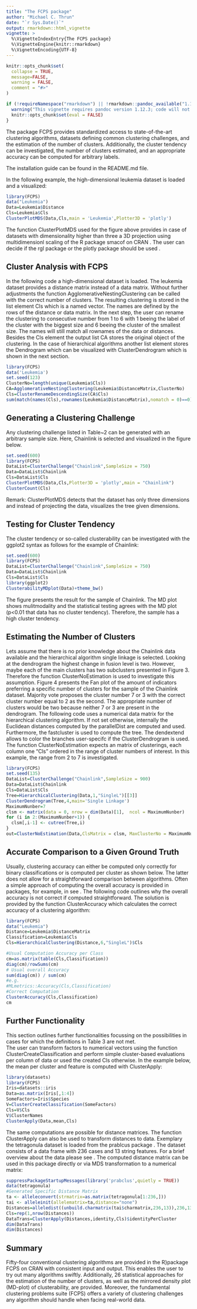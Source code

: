 ```yaml
---
title: "The FCPS package"
author: "Michael C. Thrun"
date: "`r Sys.Date()`"
output: rmarkdown::html_vignette
vignette: >
  %\VignetteIndexEntry{The FCPS package}
  %\VignetteEngine{knitr::rmarkdown}
  %\VignetteEncoding{UTF-8}
---
```


```r
knitr::opts_chunk$set(
  collapse = TRUE,
  message=FALSE,
  warning = FALSE,
  comment = "#>"
)
```

```r
if (!requireNamespace("rmarkdown") || !rmarkdown::pandoc_available("1.12.3")) {
  warning("This vignette requires pandoc version 1.12.3; code will not run in older versions.")
  knitr::opts_chunk$set(eval = FALSE)
}
```
The package FCPS provides standardized access to state-of-the-art clustering algorithms, datasets defining common clustering challenges, and the estimation of the number of clusters. Additionally, the cluster tendency can be investigated, the number of clusters estimated, and an appropriate accuracy can be computed for arbitrary labels.

The installation guide can be found in the README.md file.

In the following example, the high-dimensional leukemia dataset is loaded and a visualized:

```r
library(FCPS)
data("Leukemia")
Data=Leukemia$Distance
Cls=Leukemia$Cls
ClusterPlotMDS(Data,Cls,main = 'Leukemia',Plotter3D = 'plotly')
```

The function ClusterPlotMDS used for the figure above provides in case of datasets with dimensionality higher than three a 3D projection 
using multidimensionl scaling of the R package smacof on CRAN \citep{smacof2016}. The user can decide if the rgl package \citep{adler2019} or the plotly package should be used \citep{sievert}.

## Cluster Analysis with FCPS

In the following code a high-dimensional dataset is loaded. The leukemia dataset provides a distance matrix instead of a data matrix. Without further adjustments the function AgglomerativeNestingClustering can be called with the correct number of clusters. The resulting clustering is stored in the list element Cls which is a named vector. The names are defined by the rows of the distance or data matrix. In the next step, the user can rename the clustering to consecutive number from 1 to 6 with 1 beeing the label of the cluster with the biggest size and 6 beeing the cluster of the smallest size. The names will still match all rownames of the data or distances. Besides the Cls element the output list CA stores the original object of the clustering. In the case of hierarchical algorithms another list element stores the Dendrogram which can be visualized with ClusterDendrogram which is shown in the next section.

```r
library(FCPS)
data('Leukemia')
set.seed(123)
ClusterNo=length(unique(Leukemia$Cls))
CA=AgglomerativeNestingClustering(Leukemia$DistanceMatrix,ClusterNo)
Cls=ClusterRenameDescendingSize(CA$Cls)
sum(match(names(Cls),rownames(Leukemia$DistanceMatrix),nomatch = 0)==0)
```

## Generating a Clustering Challenge
Any clustering challenge listed in Table~2 can be generated with an arbitrary sample size. Here, Chainlink is selected and visualized in the figure below. 

```r
set.seed(600)
library(FCPS)
DataList=ClusterChallenge("Chainlink",SampleSize = 750)
Data=DataList$Chainlink
Cls=DataList$Cls
ClusterPlotMDS(Data,Cls,Plotter3D = 'plotly',main = "Chainlink")
ClusterCount(Cls)
```

Remark: ClusterPlotMDS detects that the dataset has only three dimensions and instead of projecting the data, visualizes the tree given dimensions.

## Testing for Cluster Tendency

The cluster tendency or so-called clusterability can be investigated with the ggplot2 \citep{RN96} syntax as follows for the example of Chainlink:

```r
set.seed(600)
library(FCPS)
DataList=ClusterChallenge("Chainlink",SampleSize = 750)
Data=DataList$Chainlink
Cls=DataList$Cls
library(ggplot2)
ClusterabilityMDplot(Data)+theme_bw()
```

The figure presents the result for the sample of Chainlink. The MD plot shows mulitmodality and the statistical testing agrees with the MD plot (p<0.01 that data has no cluster tendency). Therefore, the sample has a high cluster tendency.

## Estimating the Number of Clusters

Lets assume that there is no prior knowledge about the Chainlink data available and the hierarchical algorithm single linkage is selected. Looking at the dendrogram the highest change in fusion level is two. However, maybe each of the main clusters has two subclusters presented in Figure 3. Therefore the function ClusterNoEstimation is used to investigate this assumption.
Figure 4 presents the Fan plot of the amount of indicators preferring a specific number of clusters for the sample of the Chainlink dataset. Majority vote proposes the cluster number 7 or 3 with the correct cluster number equal to 2 as the second. The appropriate number of clusters would be two because neither 7 or 3 are present in the dendrogram.
The following code uses a numerical data matrix for the hierarchical clustering algorithm. If not set otherwise, internally the Euclidean distances computed by the parallelDist are computed and used. Furthermore, the fastcluster is used to compute the tree. The dendextend allows to color the branches user-specifc if the ClusterDendrogram is used. The function ClusterNoEstimation expects an matrix of clusterings, each column one "Cls" ordered in the range of cluster numbers of interest. In this example, the range from 2 to 7 is investigated.

```r
library(FCPS)
set.seed(135)
DataList=ClusterChallenge("Chainlink",SampleSize = 900)
Data=DataList$Chainlink
Cls=DataList$Cls
Tree=HierarchicalClustering(Data,1,"SingleL")[[3]]
ClusterDendrogram(Tree,4,main='Single Linkage')
MaximumNunber=7
clsm <- matrix(data = 0, nrow = dim(Data)[1],  ncol = MaximumNunber)
for (i in 2:(MaximumNunber+1)) {
  clsm[,i-1] <- cutree(Tree,i)
}
out=ClusterNoEstimation(Data,ClsMatrix = clsm, MaxClusterNo = MaximumNunber,PlotIt = TRUE)
```

## Accurate Comparison to a Given Ground Truth

Usually, clustering accuracy can either be computed only correctly for binary classifications or is computed per cluster as shown below. The latter does not allow for a straightforward comparison between algorithms. Often a simple approach of computing the overall accuracy is provided in packages, for example, in see \citep{RN99}. The following code outlines why the  overall accuracy is not correct if computed straightforward. The solution is provided by the function ClusterAccuracy which calculates the correct accuracy of a clustering algorithm:

```r
library(FCPS)
data("Leukemia")
Distance=Leukemia$DistanceMatrix
Classification=Leukemia$Cls
Cls=HierarchicalClustering(Distance,6,"SingleL")$Cls

#Usual Computation Accuracy per Class
cm=as.matrix(table(Cls,Classification))
diag(cm)/rowSums(cm)
# Usual overall Accuracy
sum(diag(cm)) / sum(cm) 
#e.g.
#MLmetrics::Accuracy(Cls,Classification)
#Correct Computation
ClusterAccuracy(Cls,Classification)
cm
```

## Further Functionality

This section outlines further functionalities focussing on the possibilities in cases for which the definitions in Table 3 are not met.  
The user can transform factors to numerical vectors using the function ClusterCreateClassification and perform simple cluster-based evaluations per column of data or used the created Cls otherwise. In the example below, the mean per cluster and feature is computed with ClusterApply:

```r
library(datasets)
library(FCPS)
Iris=datasets::iris
Data=as.matrix(Iris[,1:4])
SomeFactors=Iris$Species
V=ClusterCreateClassification(SomeFactors)
Cls=V$Cls
V$ClusterNames
ClusterApply(Data,mean,Cls)
```

The same computations are possible for distance matrices. The function ClusterApply can also be used to transform distances to data. Exemplary the tetragonula dataset is loaded from the prablcus package \citep{prabclus}. The dataset consists of a data frame with 236 cases and 13 string features. For a brief overview about the data please see \citep{RN78}. The computed distance matrix can be used in this package directly or via MDS transformation to a numerical matrix:

```r
suppressPackageStartupMessages(library('prabclus',quietly = TRUE))
data(tetragonula)
#Generated Specific Distance Matrix
ta <- alleleconvert(strmatrix=as.matrix(tetragonula[1:236,]))
tai <- alleleinit(allelematrix=ta,distance="none")
Distances=alleledist((unbuild.charmatrix(tai$charmatrix,236,13)),236,13)
Cls=rep(1,nrow(Distances))
DataTrans=ClusterApply(Distances,identity,Cls)$identityPerCluster
dim(DataTrans)
dim(Distances)
```

## Summary
Fifty-four conventional clustering algorithms are provided in the R}package FCPS on CRAN with consistent input and output. This enables the user to try out many algorithms swiftly. Additionally, 26 statistical approaches for the estimation of the number of clusters, as well as the mirrored density plot (MD-plot) of clusterability, are provided. Moreover, the fundamental clustering problems suite (FCPS) offers a variety of clustering challenges any algorithm should handle when facing real-world data. 